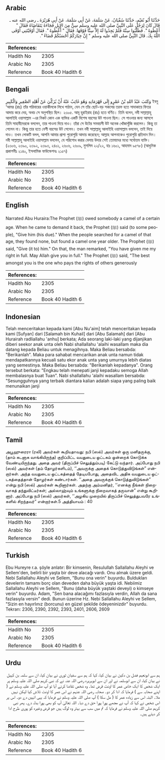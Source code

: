 ## Arabic


<div dir="rtl" lang="ar" style={{fontSize:'larger',backgroundColor:'#f8f9fa',padding:20}}>
حَدَّثَنَا أَبُو نُعَيْمٍ، حَدَّثَنَا سُفْيَانُ، عَنْ سَلَمَةَ، عَنْ أَبِي سَلَمَةَ، عَنْ أَبِي هُرَيْرَةَ ـ رضى الله عنه ـ قَالَ كَانَ لِرَجُلٍ عَلَى النَّبِيِّ صلى الله عليه وسلم سِنٌّ مِنَ الإِبِلِ فَجَاءَهُ يَتَقَاضَاهُ فَقَالَ ‏"‏ أَعْطُوهُ ‏"‏‏.‏ فَطَلَبُوا سِنَّهُ فَلَمْ يَجِدُوا لَهُ إِلاَّ سِنًّا فَوْقَهَا‏.‏ فَقَالَ ‏"‏ أَعْطُوهُ ‏"‏‏.‏ فَقَالَ أَوْفَيْتَنِي أَوْفَى اللَّهُ بِكَ‏.‏ قَالَ النَّبِيُّ صلى الله عليه وسلم ‏"‏ إِنَّ خِيَارَكُمْ أَحْسَنُكُمْ قَضَاءً ‏"‏‏.‏
</div>
<div style={{backgroundColor:'#f8f9fa',padding:20, marginBottom: 10}}><table> <thead> <tr> <th>References:</th> <th></th> </tr> </thead> <tbody><tr><td>Hadith No</td><td>2305</td></tr><tr><td>Arabic No</td><td>2305</td></tr><tr><td>Reference</td><td>Book 40 Hadith 6</td></tr></tbody></table></div>

## Bengali


<div dir="ltr" lang="bn" style={{fontSize:'larger',backgroundColor:'#f8f9fa',padding:20}}>
وَكَتَبَ عَبْدُ اللهِ بْنُ عَمْرٍو إِلَى قَهْرَمَانِهِ وَهُوَ غَائِبٌ عَنْهُ أَنْ يُزَكِّيَ عَنْ أَهْلِهِ الصَّغِيرِ وَالْكَبِيرِ ইবনু ‘আমর (রাঃ) তাঁর পরিবারের ওয়াকীলকে লিখে পাঠান, যেন সে তাঁর ছোট-বড় সকলের তরফ হতে সাদাকায়ে ফিতর আদায় করে দেয়, অথচ সে অনুপস্থিত ছিল। ২৩০৫. আবূ হুরাইরাহ (রাঃ) হতে বর্ণিত। তিনি বলেন, নবী সাল্লাল্লাহু আলাইহি ওয়াসাল্লাম -এর নিকট কোন এক ব্যক্তির একটি বিশেষ বয়সের উট পাওনা ছিল। সে পাওনার জন্য আসলে তিনি সাহাবীদেরকে বললেন, তার পাওনা দিয়ে দাও। তাঁরা সে উটের সমবয়সী উট অনেক খোঁজাখুঁজি করলেন। কিন্তু তা পেলেন না। কিন্তু তার হতে বেশী বয়সের উট পেলেন। তখন নবী সাল্লাল্লাহু আলাইহি ওয়াসাল্লাম বললেন, তাই দিয়ে দাও। তখন লোকটি বলল, আপনি আমার প্রাপ্য পুরোপুরি আদায় করেছেন; আল্লাহ আপনাকেও পুরোপুরি প্রতিদান দিন। নবী সাল্লাল্লাহু আলাইহি ওয়াসাল্লাম বললেন, যে পরিশোধ করার বেলায় উদার সেই তোমাদের মধ্যে সর্বোত্তম ব্যক্তি। (২৩০৬, ২৩৯০, ২৩৯২, ২৩৯৩, ২৪০১, ২৬০৬, ২৬০৯, মুসলিম ২২/২২, হাঃ ১৬০১, আহমাদ ৯৫৭৮) (আধুনিক প্রকাশনীঃ ২১৪০, ইসলামিক ফাউন্ডেশনঃ ২১৫৭)
</div>
<div style={{backgroundColor:'#f8f9fa',padding:20, marginBottom: 10}}><table> <thead> <tr> <th>References:</th> <th></th> </tr> </thead> <tbody><tr><td>Hadith No</td><td>2305</td></tr><tr><td>Arabic No</td><td>2305</td></tr><tr><td>Reference</td><td>Book 40 Hadith 6</td></tr></tbody></table></div>

## English


<div dir="ltr" lang="en" style={{fontSize:'larger',backgroundColor:'#f8f9fa',padding:20}}>
Narrated Abu Huraira:The Prophet (ﷺ) owed somebody a camel of a certain age. When he came to demand it back, the Prophet (ﷺ) said (to some people), "Give him (his due)." When the people searched for a camel of that age, they found none, but found a camel one year older. The Prophet (ﷺ) said, "Give (it to) him." On that, the man remarked, "You have given me my right in full. May Allah give you in full." The Prophet (ﷺ) said, "The best amongst you is the one who pays the rights of others generously
</div>
<div style={{backgroundColor:'#f8f9fa',padding:20, marginBottom: 10}}><table> <thead> <tr> <th>References:</th> <th></th> </tr> </thead> <tbody><tr><td>Hadith No</td><td>2305</td></tr><tr><td>Arabic No</td><td>2305</td></tr><tr><td>Reference</td><td>Book 40 Hadith 6</td></tr></tbody></table></div>

## Indonesian


<div dir="ltr" lang="id" style={{fontSize:'larger',backgroundColor:'#f8f9fa',padding:20}}>
Telah menceritakan kepada kami [Abu Nu'aim] telah menceritakan kepada kami [Sufyan] dari [Salamah bin Kuhail] dari [Abu Salamah] dari [Abu Hurairah radliallahu 'anhu] berkata; Ada seorang laki-laki yang dijanjikan diberi seekor anak unta oleh Nabi shallallahu 'alaihi wasallam maka dia datang kepada Beliau untuk menagihnya. Maka Beliau bersabda: "Berikanlah". Maka para sahabat mencarikan anak unta namun tidak mendapatkannya kecuali satu ekor anak unta yang umurnya lebih diatas yang semestinya. Maka Beliau bersabda: "Berikanlah kepadanya". Orang tersebut berkata: "Engkau telah menepati janji kepadaku semoga Allah membalasnya buat Tuan". Nabi shallallahu 'alaihi wasallam bersabda: "Sesungguhnya yang terbaik diantara kalian adalah siapa yang paling baik menunaikan janji
</div>
<div style={{backgroundColor:'#f8f9fa',padding:20, marginBottom: 10}}><table> <thead> <tr> <th>References:</th> <th></th> </tr> </thead> <tbody><tr><td>Hadith No</td><td>2305</td></tr><tr><td>Arabic No</td><td>2305</td></tr><tr><td>Reference</td><td>Book 40 Hadith 6</td></tr></tbody></table></div>

## Tamil


<div dir="ltr" lang="ta" style={{fontSize:'larger',backgroundColor:'#f8f9fa',padding:20}}>
அபூஹுரைரா (ரலி) அவர்கள் கூறியதாவது: நபி (ஸல்) அவர்கள் ஒரு மனிதருக்கு, (தாம் கடனாக வாங்கியிருந்த) குறிப்பிட்ட வயதுடைய ஒட்டகம் ஒன்றைக் கொடுக்க வேண்டியிருந்தது. அதை அவர் (திருப்பிச் செலுத்தும்படி) கேட்டு வந்தார். அப்போது நபி (ஸல்) அவர்கள் (தம் தோழர்களிடம்), ‘‘அவருக்கு அதைக் கொடுத்துவிடுங்கள்” என்றார்கள். அந்த வயதுடைய ஒட்டகத்தைத் தேடியபோது, அதைவிட அதிக வயதுடைய ஒட்டகத்தைத்தான் தோழர்கள் கண்டார்கள். ‘‘அதை அவருக்குக் கொடுத்துவிடுங்கள்” என்று நபி (ஸல்) அவர்கள் கூறினார்கள். அதற்கு அம்மனிதர், ‘‘எனக்கு நீங்கள் நிறைவாகத் தந்துவிட்டீர்கள்; அல்லாஹ்வும் உங்களுக்கு நிறைவாகத் தருவான்” என்று கூறினார். அப்போது நபி (ஸல்) அவர்கள், ‘‘அழகிய முறையில் திருப்பிச் செலுத்துபவரே உங்களில் சிறந்தவர்” என்றார்கள்.5 அத்தியாயம் : 40
</div>
<div style={{backgroundColor:'#f8f9fa',padding:20, marginBottom: 10}}><table> <thead> <tr> <th>References:</th> <th></th> </tr> </thead> <tbody><tr><td>Hadith No</td><td>2305</td></tr><tr><td>Arabic No</td><td>2305</td></tr><tr><td>Reference</td><td>Book 40 Hadith 6</td></tr></tbody></table></div>

## Turkish


<div dir="ltr" lang="tr" style={{fontSize:'larger',backgroundColor:'#f8f9fa',padding:20}}>
Ebu Hureyre r.a. şöyle anlatır: Bir kimsenin, Resulullah Sallallahu Aleyhi ve Sellem'den, belirli bir yaşta bir deve alacağı vardı. Onu almak üzere geldi. Nebi Sallallahu Aleyhi ve Sellem, "Bunu ona verin" buyurdu. Buldukları develerin tamamı borç olan deveden daha büyük yaşta idi. Nebiimiz Sallallahu Aleyhi ve Sellem, "Bunu (daha büyük yaştaki deveyi) o kimseye verin" buyurdu. Adam, "Sen bana alacağımı fazlasıyla verdin, Allah da sana fazlasıyla versin" dedi. Bunun üzerine Hz. Nebi Sallallahu Aleyhi ve Sellem, "Sizin en hayırlınız (borcunu) en güzel şekilde ödeyeninizdir" buyurdu. Tekrarı: 2306, 2390, 2392, 2393, 2401, 2606, 2609
</div>
<div style={{backgroundColor:'#f8f9fa',padding:20, marginBottom: 10}}><table> <thead> <tr> <th>References:</th> <th></th> </tr> </thead> <tbody><tr><td>Hadith No</td><td>2305</td></tr><tr><td>Arabic No</td><td>2305</td></tr><tr><td>Reference</td><td>Book 40 Hadith 6</td></tr></tbody></table></div>

## Urdu


<div dir="rtl" lang="ur" style={{fontSize:'larger',backgroundColor:'#f8f9fa',padding:20}}>
ہم سے ابونعیم فضل بن دکین نے بیان کیا، کہا کہ ہم سے سفیان ثوری نے بیان کیا، ان سے سلمہ بن کہیل نے بیان کیا، ان سے ابوسلمہ نے اور ان سے ابوہریرہ رضی اللہ عنہ نے کہ نبی کریم صلی اللہ علیہ وسلم پر ایک شخص کا ایک خاص عمر کا اونٹ قرض تھا۔ وہ شخص تقاضا کرنے آیا تو آپ صلی اللہ علیہ وسلم نے ( اپنے صحابہ سے ) فرمایا کہ ادا کر دو۔ صحابہ رضی اللہ عنہم نے اس عمر کا اونٹ تلاش کیا لیکن نہیں ملا۔ البتہ اس سے زیادہ عمر کا ( مل سکا ) آپ صلی اللہ علیہ وسلم نے فرمایا کہ یہی انہیں دے دو۔ اس پر اس شخص نے کہا کہ آپ نے مجھے پورا پورا حق دے دیا۔ اللہ تعالیٰ آپ کو بھی پورا بدلہ دے۔ پھر نبی کریم صلی اللہ علیہ وسلم نے فرمایا کہ تم میں سب سے بہتر وہ لوگ ہیں جو قرض وغیرہ کو پوری طرح ادا کر دیتے ہیں۔
</div>
<div style={{backgroundColor:'#f8f9fa',padding:20, marginBottom: 10}}><table> <thead> <tr> <th>References:</th> <th></th> </tr> </thead> <tbody><tr><td>Hadith No</td><td>2305</td></tr><tr><td>Arabic No</td><td>2305</td></tr><tr><td>Reference</td><td>Book 40 Hadith 6</td></tr></tbody></table></div>